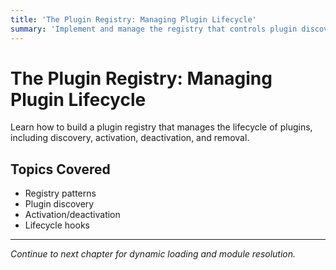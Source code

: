 ```yaml
---
title: 'The Plugin Registry: Managing Plugin Lifecycle'
summary: 'Implement and manage the registry that controls plugin discovery, activation, and deactivation.'
---
```


# The Plugin Registry: Managing Plugin Lifecycle

Learn how to build a plugin registry that manages the lifecycle of plugins, including discovery, activation, deactivation, and removal.

## Topics Covered

- Registry patterns
- Plugin discovery
- Activation/deactivation
- Lifecycle hooks

---

_Continue to next chapter for dynamic loading and module resolution._
